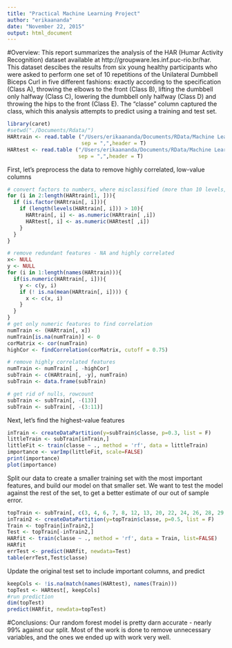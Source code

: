 ```yaml
---
title: "Practical Machine Learning Project"
author: "erikaananda"
date: "November 22, 2015"
output: html_document
---
```

#Overview:
This report summarizes the analysis of the HAR (Humar Activity Recognition) dataset available at http://groupware.les.inf.puc-rio.br/har. This dataset descibes the results from six young healthy participants who were asked to perform one set of 10 repetitions of the Unilateral Dumbbell Biceps Curl in five different fashions: exactly according to the specification (Class A), throwing the elbows to the front (Class B), lifting the dumbbell only halfway (Class C), lowering the dumbbell only halfway (Class D) and throwing the hips to the front (Class E). The "classe" column captured the class, which this analysis attempts to predict using a training and test set.   

```r
library(caret)
#setwd("./Documents/Rdata/")
HARtrain <- read.table ("/Users/erikaananda/Documents/RData/Machine Learning/pml-training.csv",  
                        sep = ",",header = T)
HARtest <- read.table ("/Users/erikaananda/Documents/RData/Machine Learning/pml-testing.csv",  
                       sep = ",",header = T)
```

First, let's preprocess the data to remove highly correlated, low-value columns

```r
# convert factors to numbers, where misclassified (more than 10 levels, for our data)
for (i in 2:length(HARtrain[1, ])){
  if (is.factor(HARtrain[, i])){
    if (length(levels(HARtrain[, i])) > 10){
      HARtrain[, i] <- as.numeric(HARtrain[ ,i])
      HARtest[, i] <- as.numeric(HARtest[ ,i])
    }
  }
}

# remove redundant features - NA and highly correlated
x<- NULL
y <- NULL
for (i in 1:length(names(HARtrain))){
  if(is.numeric(HARtrain[, i])){
    y <- c(y, i)
    if (! is.na(mean(HARtrain[, i]))) {
      x <- c(x, i) 
    }
  }
}
# get only numeric features to find correlation
numTrain <- (HARtrain[, x])
numTrain[is.na(numTrain)] <- 0
corMatrix <- cor(numTrain)
highCor <- findCorrelation(corMatrix, cutoff = 0.75)

# remove highly correlated features
numTrain <- numTrain[ , -highCor]
subTrain <- c(HARtrain[, -y], numTrain)
subTrain <- data.frame(subTrain)

# get rid of nulls, rowcount
subTrain <- subTrain[, -(13)]
subTrain <- subTrain[, -(3:11)]
```


Next, let's find the highest-value features

```r
inTrain <- createDataPartition(y=subTrain$classe, p=0.3, list = F)
littleTrain <- subTrain[inTrain,]
littleFit <- train(classe ~ ., method = 'rf', data = littleTrain)
importance <- varImp(littleFit, scale=FALSE)
print(importance)
plot(importance)
```

Split our data to create a smaller training set with the most important features, 
and build our model on that smaller set. We want to test the model against the rest of the set,
to get a better estimate of our out of sample error.
```r
topTrain <- subTrain[, c(3, 4, 6, 7, 8, 12, 13, 20, 22, 24, 26, 28, 29, 30)]
inTrain2 <- createDataPartition(y=topTrain$classe, p=0.5, list = F)
Train <- topTrain[inTrain2,]
Test <- topTrain[-inTrain2,]
HARfit <- train(classe ~ ., method = 'rf', data = Train, list=FALSE)
HARfit
errTest <- predict(HARfit, newdata=Test)
table(errTest,Test$classe)
```

Update the original test set to include important columns, and predict
```r
keepCols <- !is.na(match(names(HARtest), names(Train)))
topTest <- HARtest[, keepCols]
#run prediction
dim(topTest)
predict(HARfit, newdata=topTest)
```

#Conclusions:
Our random forest model is pretty darn accurate - nearly 99% against our split. Most of the work is done to remove unnecessary variables, and the ones we ended up with work very well. 